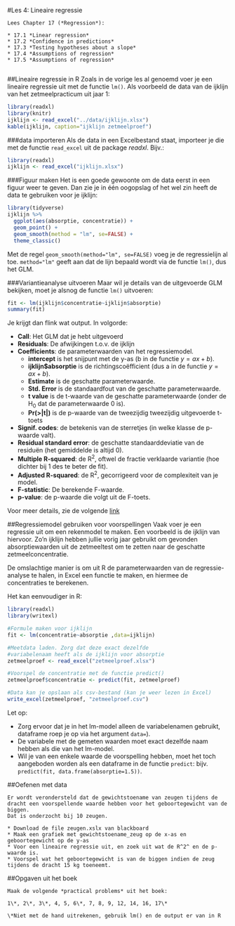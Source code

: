 #Les 4: Lineaire regressie

```block2

Lees Chapter 17 (*Regression*):

* 17.1 *Linear regression*
* 17.2 *Confidence in predictions*
* 17.3 *Testing hypotheses about a slope*
* 17.4 *Assumptions of regression*
* 17.5 *Assumptions of regression*


```

##Lineaire regressie in R
Zoals in de vorige les al genoemd voer je een lineaire regressie uit met de functie `lm()`.
Als voorbeeld de data van de ijklijn van het zetmeelpracticum uit jaar 1:

```r
library(readxl)
library(knitr)
ijklijn <- read_excel("../data/ijklijn.xlsx")
kable(ijklijn, caption="ijklijn zetmeelproef")

```

###data importeren
Als de data in een Excelbestand staat, importeer je die met de functie `read_excel` uit de package *readxl*.
Bijv.:

```r

library(readxl)
ijklijn <- read_excel("ijklijn.xlsx")

```


###Figuur maken
Het is een goede gewoonte om de data eerst in een figuur weer te geven.
Dan zie je in één oogopslag of het wel zin heeft de data te gebruiken voor je ijklijn:

```r
library(tidyverse)
ijklijn %>% 
  ggplot(aes(absorptie, concentratie)) +
  geom_point() +
  geom_smooth(method = "lm", se=FALSE) +
  theme_classic()

```

Met de regel `geom_smooth(method="lm", se=FALSE)` voeg je de regressielijn al toe.
`method="lm"` geeft aan dat de lijn bepaald wordt via de functie `lm()`, dus het GLM.


###Variantieanalyse uitvoeren
Maar wil je details van de uitgevoerde GLM bekijken, moet je alsnog de functie `lm()` uitvoeren:

```r
fit <- lm(ijklijn$concentratie~ijklijn$absorptie)
summary(fit)
```

Je krijgt dan flink wat output.
In volgorde:

* **Call**: Het GLM dat je hebt uitgevoerd
* **Residuals**: De afwijkingen t.o.v. de ijklijn
* **Coefficients**: de parameterwaarden van het regressiemodel. 
    * **intercept** is het snijpunt met de y-as (b in de functie $y=ax+b$). 
    * **ijklijn$absorptie** is de richtingscoëfficient (dus a in de functie $y=ax+b$). 
    * **Estimate** is de geschatte parameterwaarde.
    * **Std. Error** is de standaardfout van de geschatte parameterwaarde.
    * **t value** is de t-waarde van de geschatte parameterwaarde (onder de H~0~ dat de parameterwaarde 0 is).
    * **Pr(>|t|)** is de p-waarde van de tweezijdig tweezijdig uitgevoerde t-toets
* **Signif. codes**: de betekenis van de sterretjes (in welke klasse de p-waarde valt).
* **Residual standard error**: de geschatte standaarddeviatie van de residuën (het gemiddelde is altijd 0).
* **Multiple R-squared**: de R^2^, oftwel de fractie verklaarde variantie (hoe dichter bij 1 des te beter de fit).
* **Adjusted R-squared**:  de R^2^, gecorrigeerd voor de complexiteit van je model.
* **F-statistic**: De berekende F-waarde.
* **p-value**:  de p-waarde die volgt uit de F-toets.

Voor meer details, zie de volgende [link](https://stats.stackexchange.com/questions/5135/interpretation-of-rs-lm-output){target="_blank"}


##Regressiemodel gebruiken voor voorspellingen
Vaak voer je een regressie uit om een rekenmodel te maken.
Een voorbeeld is de ijklijn van hiervoor.
Zo'n ijklijn hebben jullie vorig jaar gebruikt om gevonden absorptiewaarden uit de zetmeeltest om te zetten naar de geschatte zetmeelconcentratie.

De omslachtige manier is om uit R de parameterwaarden van de regressie-analyse te halen, in Excel een functie te maken, en hiermee de concentraties te berekenen.

Het kan eenvoudiger in R:

```r
library(readxl)
library(writexl)

#Formule maken voor ijklijn
fit <- lm(concentratie~absorptie ,data=ijklijn)

#Meetdata laden. Zorg dat deze exact dezelfde
#variabelenaam heeft als de ijklijn voor absorptie
zetmeelproef <- read_excel("zetmeelproef.xlsx")

#Voorspel de concentratie met de functie predict()
zetmeelproef$concentratie <- predict(fit, zetmeelproef)

#Data kan je opslaan als csv-bestand (kan je weer lezen in Excel)
write_excel(zetmeelproef, "zetmeelproef.csv")

```


Let op:

* Zorg ervoor dat je in het lm-model alleen de variabelenamen gebruikt, dataframe roep je op via het argument `data=`).
* De variabele met de gemeten waarden moet exact dezelfde naam hebben als die van het lm-model.
* Wil je van een enkele waarde de voorspelling hebben, moet het toch aangeboden worden als een dataframe in de functie `predict`: bijv. `predict(fit, data.frame(absorptie=1.5))`.




##Oefenen met data

```exercise

Er wordt verondersteld dat de gewichtstoename van zeugen tijdens de dracht een voorspellende waarde hebben voor het geboortegewicht van de biggen.
Dat is onderzocht bij 10 zeugen.

* Download de file zeugen.xslx van blackboard
* Maak een grafiek met gewichtstoename_zeug op de x-as en geboortegewicht op de y-as
* Voor een lineaire regressie uit, en zoek uit wat de R^2^ en de p-waarde is.
* Voorspel wat het geboortegewicht is van de biggen indien de zeug tijdens de dracht 15 kg toeneemt.

```



##Opgaven uit het boek
```exercise

Maak de volgende *practical problems* uit het boek:

1\*, 2\*, 3\*, 4, 5, 6\*, 7, 8, 9, 12, 14, 16, 17\*

\*Niet met de hand uitrekenen, gebruik lm() en de output er van in R


```
